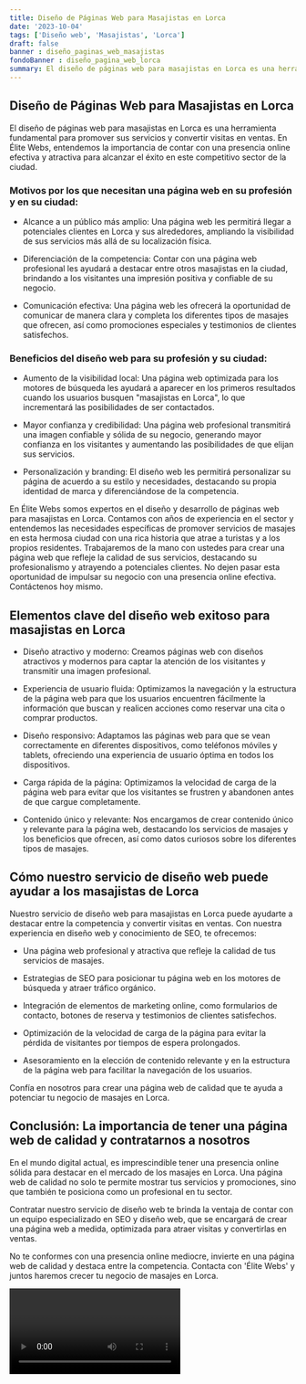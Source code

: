 ```yaml
---
title: Diseño de Páginas Web para Masajistas en Lorca
date: '2023-10-04'
tags: ['Diseño web', 'Masajistas', 'Lorca']
draft: false
banner : diseño_paginas_web_masajistas
fondoBanner : diseño_pagina_web_lorca
summary: El diseño de páginas web para masajistas en Lorca es una herramienta fundamental para promover sus servicios y convertir visitas en ventas. En Élite Webs, entendemos la importancia de contar con una presencia online efectiva y atractiva para alcanzar el éxito en este competitivo sector de la ciudad.
---
```


## Diseño de Páginas Web para Masajistas en Lorca

El diseño de páginas web para masajistas en Lorca es una herramienta fundamental para promover sus servicios y convertir visitas en ventas. En Élite Webs, entendemos la importancia de contar con una presencia online efectiva y atractiva para alcanzar el éxito en este competitivo sector de la ciudad.

### Motivos por los que necesitan una página web en su profesión y en su ciudad:

- Alcance a un público más amplio: Una página web les permitirá llegar a potenciales clientes en Lorca y sus alrededores, ampliando la visibilidad de sus servicios más allá de su localización física.

- Diferenciación de la competencia: Contar con una página web profesional les ayudará a destacar entre otros masajistas en la ciudad, brindando a los visitantes una impresión positiva y confiable de su negocio.

- Comunicación efectiva: Una página web les ofrecerá la oportunidad de comunicar de manera clara y completa los diferentes tipos de masajes que ofrecen, así como promociones especiales y testimonios de clientes satisfechos.

### Beneficios del diseño web para su profesión y su ciudad:

- Aumento de la visibilidad local: Una página web optimizada para los motores de búsqueda les ayudará a aparecer en los primeros resultados cuando los usuarios busquen "masajistas en Lorca", lo que incrementará las posibilidades de ser contactados.

- Mayor confianza y credibilidad: Una página web profesional transmitirá una imagen confiable y sólida de su negocio, generando mayor confianza en los visitantes y aumentando las posibilidades de que elijan sus servicios.

- Personalización y branding: El diseño web les permitirá personalizar su página de acuerdo a su estilo y necesidades, destacando su propia identidad de marca y diferenciándose de la competencia.

En Élite Webs somos expertos en el diseño y desarrollo de páginas web para masajistas en Lorca. Contamos con años de experiencia en el sector y entendemos las necesidades específicas de promover servicios de masajes en esta hermosa ciudad con una rica historia que atrae a turistas y a los propios residentes. Trabajaremos de la mano con ustedes para crear una página web que refleje la calidad de sus servicios, destacando su profesionalismo y atrayendo a potenciales clientes. No dejen pasar esta oportunidad de impulsar su negocio con una presencia online efectiva. Contáctenos hoy mismo.

<GifSeo />

<Cta />

## Elementos clave del diseño web exitoso para masajistas en Lorca

- Diseño atractivo y moderno: Creamos páginas web con diseños atractivos y modernos para captar la atención de los visitantes y transmitir una imagen profesional.

- Experiencia de usuario fluida: Optimizamos la navegación y la estructura de la página web para que los usuarios encuentren fácilmente la información que buscan y realicen acciones como reservar una cita o comprar productos.

- Diseño responsivo: Adaptamos las páginas web para que se vean correctamente en diferentes dispositivos, como teléfonos móviles y tablets, ofreciendo una experiencia de usuario óptima en todos los dispositivos.

- Carga rápida de la página: Optimizamos la velocidad de carga de la página web para evitar que los visitantes se frustren y abandonen antes de que cargue completamente.

- Contenido único y relevante: Nos encargamos de crear contenido único y relevante para la página web, destacando los servicios de masajes y los beneficios que ofrecen, así como datos curiosos sobre los diferentes tipos de masajes.

## Cómo nuestro servicio de diseño web puede ayudar a los masajistas de Lorca

Nuestro servicio de diseño web para masajistas en Lorca puede ayudarte a destacar entre la competencia y convertir visitas en ventas. Con nuestra experiencia en diseño web y conocimiento de SEO, te ofrecemos:

- Una página web profesional y atractiva que refleje la calidad de tus servicios de masajes.

- Estrategias de SEO para posicionar tu página web en los motores de búsqueda y atraer tráfico orgánico.

- Integración de elementos de marketing online, como formularios de contacto, botones de reserva y testimonios de clientes satisfechos.

- Optimización de la velocidad de carga de la página para evitar la pérdida de visitantes por tiempos de espera prolongados.

- Asesoramiento en la elección de contenido relevante y en la estructura de la página web para facilitar la navegación de los usuarios.

Confía en nosotros para crear una página web de calidad que te ayuda a potenciar tu negocio de masajes en Lorca.

## Conclusión: La importancia de tener una página web de calidad y contratarnos a nosotros

En el mundo digital actual, es imprescindible tener una presencia online sólida para destacar en el mercado de los masajes en Lorca. Una página web de calidad no solo te permite mostrar tus servicios y promociones, sino que también te posiciona como un profesional en tu sector.

Contratar nuestro servicio de diseño web te brinda la ventaja de contar con un equipo especializado en SEO y diseño web, que se encargará de crear una página web a medida, optimizada para atraer visitas y convertirlas en ventas.

No te conformes con una presencia online mediocre, invierte en una página web de calidad y destaca entre la competencia. Contacta con 'Élite Webs' y juntos haremos crecer tu negocio de masajes en Lorca.

<Video />

<CtaBot job='Masajistas' city='Lorca'/>

<Gmaps query='Lorca+españa+maps' />